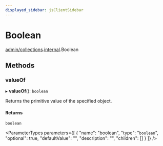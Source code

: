```yaml
---
displayed_sidebar: jsClientSidebar
---
```



# Boolean

[admin/collections](../../modules/admin_collections.mdx).[internal](../../admin_collections/modules/admin_collections.internal.mdx).Boolean

## Methods

### valueOf

▸ **valueOf**(): `boolean`

Returns the primitive value of the specified object.

#### Returns

`boolean`

<ParameterTypes parameters={[
  {
    "name": "boolean",
    "type": "`boolean`",
    "optional": true,
    "defaultValue": "",
    "description": "",
    "children": []
  }
]} />
